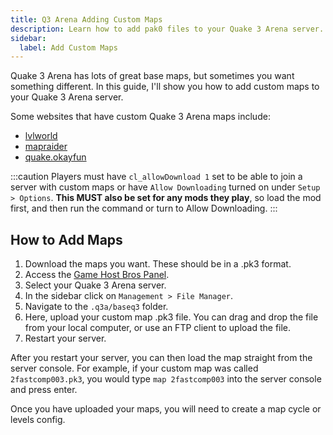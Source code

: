 ```yaml
---
title: Q3 Arena Adding Custom Maps
description: Learn how to add pak0 files to your Quake 3 Arena server.
sidebar:
  label: Add Custom Maps
---
```


Quake 3 Arena has lots of great base maps, but sometimes you want something different. In this guide, I'll show you how to add custom maps to your Quake 3 Arena server.

Some websites that have custom Quake 3 Arena maps include:
- [lvlworld](https://lvlworld.com/)
- [mapraider](https://www.mapraider.com/maps/quake-3-arena)
- [quake.okayfun](http://quake.okayfun.com/maps/)

:::caution
Players must have `cl_allowDownload 1` set to be able to join a server with custom maps or have `Allow Downloading` turned on under `Setup > Options`. **This MUST also be set for any mods they play**, so load the mod first, and then run the command or turn to Allow Downloading.
:::

## How to Add Maps

1. Download the maps you want. These should be in a .pk3 format.
2. Access the [Game Host Bros Panel](https://panel.gamehostbros.com/).
3. Select your Quake 3 Arena server.
4. In the sidebar click on `Management > File Manager`.
5. Navigate to the `.q3a/baseq3` folder.
6. Here, upload your custom map .pk3 file. You can drag and drop the file from your local computer, or use an FTP client to upload the file.
7. Restart your server.

After you restart your server, you can then load the map straight from the server console. For example, if your custom map was called `2fastcomp003.pk3`, you would type `map 2fastcomp003` into the server console and press enter.

Once you have uploaded your maps, you will need to create a map cycle or levels config.